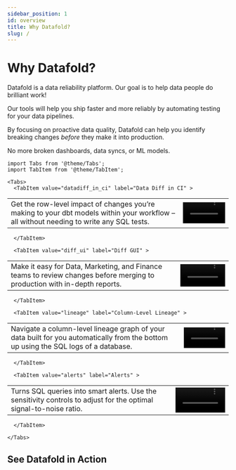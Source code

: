 ```yaml
---
sidebar_position: 1
id: overview
title: Why Datafold?
slug: /
---
```


# Why Datafold?

Datafold is a data reliability platform. Our goal is to help data people do brilliant work!

Our tools will help you ship faster and more reliably by automating testing for your data pipelines. 

By focusing on proactive data quality, Datafold can help you identify breaking changes <em>before</em> they make it into production. 

No more broken dashboards, data syncs, or ML models.



```mdx-code-block
import Tabs from '@theme/Tabs';
import TabItem from '@theme/TabItem';

<Tabs>
  <TabItem value="datadiff_in_ci" label="Data Diff in CI" >
```  

<table >
 <tr>
    <td>Get the row-level impact of changes you’re making to your dbt models within your workflow – all without needing to write any SQL tests.</td>
    <td><video src="https://datafold-public.s3.us-west-2.amazonaws.com/small-video-01.mp4" preload="metadata" autoplay="autoplay" loop="loop" muted="" width="100%" height="auto%"></video></td>
 </tr>
</table>

```mdx-code-block
  </TabItem>
```

```mdx-code-block
  <TabItem value="diff_ui" label="Diff GUI" >
```  

<table >
 <tr>
    <td>
    Make it easy for Data, Marketing, and Finance teams to review changes before merging to production with in-depth reports.</td>
    <td><video src="https://datafold-public.s3.us-west-2.amazonaws.com/small-video-02.mp4" preload="metadata" autoplay="autoplay" loop="loop" muted="" width="100%" height="auto%"></video></td>
 </tr>
</table>

```mdx-code-block
  </TabItem>
```

```mdx-code-block
  <TabItem value="lineage" label="Column-Level Lineage" >
```  

<table >
 <tr>
    <td>Navigate a column-level lineage graph of your data built for you automatically from the bottom up using the SQL logs of a database.</td>
    <td><video src="https://datafold-public.s3.us-west-2.amazonaws.com/small-video-04.mp4" preload="metadata" autoplay="autoplay" loop="loop" muted="" width="100%" height="auto%"></video></td>
 </tr>
</table>

```mdx-code-block
  </TabItem>
```

```mdx-code-block
  <TabItem value="alerts" label="Alerts" >
```  

<table >
 <tr>
    <td>
    Turns SQL queries into smart alerts. Use the sensitivity controls to adjust for the optimal signal-to-noise ratio.</td>
    <td><video src="https://datafold-public.s3.us-west-2.amazonaws.com/small-video-03.mp4" preload="metadata" autoplay="autoplay" loop="loop" muted="" width="100%" height="auto%"></video></td>
 </tr>
</table>

```mdx-code-block
  </TabItem>
```


```mdx-code-block
</Tabs>
```

## See Datafold in Action

<ReactPlayer playing controls url='https://datafold-public.s3.us-west-2.amazonaws.com/homepage-demo.mp4'  loop="loop" muted="" width="100%" height="auto%"/>
